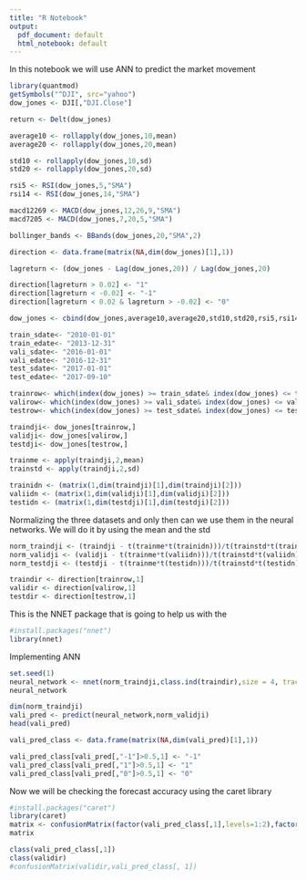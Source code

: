 ---
title: "R Notebook"
output:
  pdf_document: default
  html_notebook: default
---
In this notebook we will use ANN to predict the market movement

```{r}

library(quantmod)
getSymbols("^DJI", src="yahoo")
dow_jones <- DJI[,"DJI.Close"]

return <- Delt(dow_jones)

average10 <- rollapply(dow_jones,10,mean)
average20 <- rollapply(dow_jones,20,mean)

std10 <- rollapply(dow_jones,10,sd)
std20 <- rollapply(dow_jones,20,sd)

rsi5 <- RSI(dow_jones,5,"SMA")
rsi14 <- RSI(dow_jones,14,"SMA")

macd12269 <- MACD(dow_jones,12,26,9,"SMA")
macd7205 <- MACD(dow_jones,7,20,5,"SMA")

bollinger_bands <- BBands(dow_jones,20,"SMA",2)

direction <- data.frame(matrix(NA,dim(dow_jones)[1],1))

lagreturn <- (dow_jones - Lag(dow_jones,20)) / Lag(dow_jones,20)

direction[lagreturn > 0.02] <- "1"
direction[lagreturn < -0.02] <- "-1"
direction[lagreturn < 0.02 & lagreturn > -0.02] <- "0"

dow_jones <- cbind(dow_jones,average10,average20,std10,std20,rsi5,rsi14,macd12269,macd7205,bollinger_bands)

train_sdate<- "2010-01-01"
train_edate<- "2013-12-31"
vali_sdate<- "2016-01-01"
vali_edate<- "2016-12-31"
test_sdate<- "2017-01-01"
test_edate<- "2017-09-10"

trainrow<- which(index(dow_jones) >= train_sdate& index(dow_jones) <= train_edate)
valirow<- which(index(dow_jones) >= vali_sdate& index(dow_jones) <= vali_edate)
testrow<- which(index(dow_jones) >= test_sdate& index(dow_jones) <= test_edate)

traindji<- dow_jones[trainrow,]
validji<- dow_jones[valirow,]
testdji<- dow_jones[testrow,]


```

```{r}
trainme <- apply(traindji,2,mean)
trainstd <- apply(traindji,2,sd)

```


```{r}
trainidn <- (matrix(1,dim(traindji)[1],dim(traindji)[2]))
valiidn <- (matrix(1,dim(validji)[1],dim(validji)[2]))
testidn <- (matrix(1,dim(testdji)[1],dim(testdji)[2]))
```

Normalizing the three datasets and only then can we use them in the neural networks. We will do it by using the mean and the std

```{r}

norm_traindji <- (traindji - t(trainme*t(trainidn)))/t(trainstd*t(trainidn))
norm_validji <- (validji - t(trainme*t(valiidn)))/t(trainstd*t(valiidn))
norm_testdji <- (testdji - t(trainme*t(testidn)))/t(trainstd*t(testidn))

```

```{r}
traindir <- direction[trainrow,1]
validir <- direction[valirow,1]
testdir <- direction[testrow,1]
```

This is the NNET package that is going to help us with the 

```{r}
#install.packages("nnet")
library(nnet)
```

Implementing ANN
```{r}
set.seed(1)
neural_network <- nnet(norm_traindji,class.ind(traindir),size = 4, trace = T)
neural_network

```

```{r}
dim(norm_traindji)
vali_pred <- predict(neural_network,norm_validji)
head(vali_pred)
```

```{r}
vali_pred_class <- data.frame(matrix(NA,dim(vali_pred)[1],1))

vali_pred_class[vali_pred[,"-1"]>0.5,1] <- "-1"
vali_pred_class[vali_pred[,"1"]>0.5,1] <- "1"
vali_pred_class[vali_pred[,"0"]>0.5,1] <- "0"
```

Now we will be checking the forecast accuracy using the caret library

```{r}
#install.packages("caret")
library(caret)
matrix <- confusionMatrix(factor(vali_pred_class[,1],levels=1:2),factor(validir,levels = 1:2))
matrix
```

```{r}
class(vali_pred_class[,1])
class(validir)
#confusionMatrix(validir,vali_pred_class[, 1])

```



























